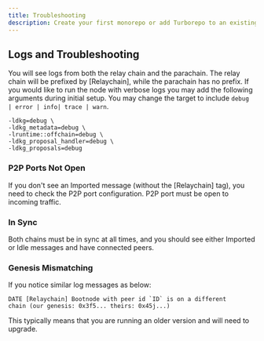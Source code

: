 ```yaml
---
title: Troubleshooting
description: Create your first monorepo or add Turborepo to an existing project.
---
```


## Logs and Troubleshooting

You will see logs from both the relay chain and the parachain. The relay chain will be prefixed by [Relaychain], while the parachain has no prefix.
If you would like to run the node with verbose logs you may add the following arguments during initial setup. You may change the target to include `debug | error | info| trace | warn`.

```
-ldkg=debug \
-ldkg_metadata=debug \
-lruntime::offchain=debug \
-ldkg_proposal_handler=debug \
-ldkg_proposals=debug
```

### P2P Ports Not Open

If you don't see an Imported message (without the [Relaychain] tag), you need to check the P2P port configuration. P2P port must be open to incoming traffic.

### In Sync

Both chains must be in sync at all times, and you should see either Imported or Idle messages and have connected peers.

### Genesis Mismatching

If you notice similar log messages as below:

```
DATE [Relaychain] Bootnode with peer id `ID` is on a different
chain (our genesis: 0x3f5... theirs: 0x45j...)
```

This typically means that you are running an older version and will need to upgrade.

